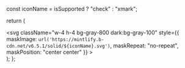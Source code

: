   const iconName = isSupported ? "check" : "xmark";

  return (
    <div className="h-4 w-4 fill-gray-800 dark:fill-gray-100 text-gray-800 dark:text-gray-100 pt-1 ml-6">
      <svg
        className="w-4 h-4 bg-gray-800 dark:bg-gray-100"
        style={{
          maskImage: `url('https://mintlify.b-cdn.net/v6.5.1/solid/${iconName}.svg')`,
          maskRepeat: "no-repeat",
          maskPosition: "center center"
        }}
      ></svg>
    </div>
  );
};
